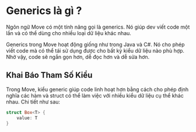# Generics là gì ? 

Ngôn ngữ Move có một tính năng gọi là generics. Nó giúp dev viết code một lần và có thể dùng cho nhiều loại dữ liệu khác nhau.

Generics trong Move hoạt động giống như trong Java và C#. Nó cho phép viết code mà có thể tái sử dụng được cho bất kỳ kiểu dữ liệu nào phù hợp. Nhờ vậy, code sẽ ngắn gọn hơn, dễ đọc hơn và dễ sửa hơn.


## Khai Báo Tham Số Kiểu
Trong Move, kiểu generic giúp code linh hoạt hơn bằng cách cho phép định nghĩa các hàm và struct có thể làm việc với nhiều kiểu dữ liệu cụ thể khác nhau. Chi tiết như sau:

```rust
struct Box<T> {
    value: T
}
```

